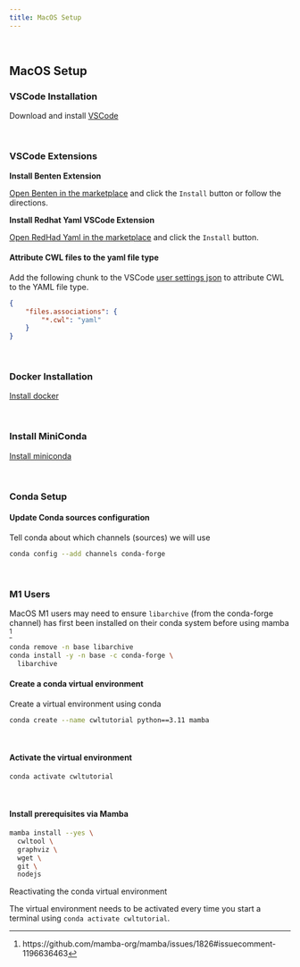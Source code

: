 ```yaml
---
title: MacOS Setup
---
```


<br>

## MacOS Setup

### VSCode Installation

Download and install [VSCode][vs_code]

<br>

### VSCode Extensions

**Install Benten Extension**

[Open Benten in the marketplace](https://marketplace.visualstudio.com/items?itemName=sbg-rabix.benten-cwl) and click the `Install` button or follow the directions.

**Install Redhat Yaml VSCode Extension**

[Open RedHad Yaml in the marketplace][redhat_yaml_vs_code_marketplace] and click the `Install` button.

#### Attribute CWL files to the yaml file type

Add the following chunk to the VSCode [user settings json][user_settings_json] to attribute CWL to the YAML file type.

```json
{
    "files.associations": {
        "*.cwl": "yaml"
    }
}
```

<br>

### Docker Installation

[Install docker](https://docs.docker.com/desktop/mac/install)

<br>

### Install MiniConda

[Install miniconda](https://docs.conda.io/projects/conda/en/latest/user-guide/install/macos.html)

<br>

### Conda Setup

#### Update Conda sources configuration

Tell conda about which channels (sources) we will use

```bash
conda config --add channels conda-forge
```

<br>

::::::::::::::::::: callout

### M1 Users

MacOS M1 users may need to ensure `libarchive` (from the conda-forge channel) has first been installed on their conda system before using mamba [^1]

```bash
conda remove -n base libarchive
conda install -y -n base -c conda-forge \
  libarchive 
```

::::::::::::::::::

#### Create a conda virtual environment

Create a virtual environment using conda

```bash
conda create --name cwltutorial python==3.11 mamba
```

<br>

#### Activate the virtual environment

```bash
conda activate cwltutorial
```

<br>

#### Install prerequisites via Mamba

```bash
mamba install --yes \
  cwltool \
  graphviz \
  wget \
  git \
  nodejs
```

:::::::::::::::: callout

Reactivating the conda virtual environment

The virtual environment needs to be activated every time you start a terminal using
`conda activate cwltutorial`.

::::::::::::::::

[^1]: https://github.com/mamba-org/mamba/issues/1826#issuecomment-1196636463

[vs_code]: https://code.visualstudio.com/
[benten_vs_code_marketplace]: https://marketplace.visualstudio.com/items?itemName=sbg-rabix.benten-cwl
[redhat_yaml_vs_code_marketplace]: https://marketplace.visualstudio.com/items?itemName=redhat.vscode-yaml
[user_settings_json]: https://code.visualstudio.com/docs/getstarted/settings#_settingsjson
